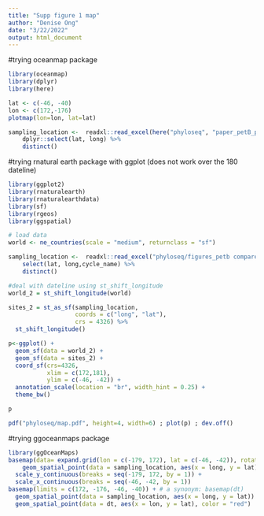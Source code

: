 ```yaml
---
title: "Supp figure 1 map"
author: "Denise Ong"
date: "3/22/2022"
output: html_document
---
```


#trying oceanmap package
```r
library(oceanmap)
library(dplyr)
library(here)

lat <- c(-46, -40)
lon <- c(172,-176)
plotmap(lon=lon, lat=lat)

sampling_location <-  readxl::read_excel(here("phyloseq", "paper_petB_primers", "figures_petb compare", "supp_sample_list_v1.xlsx"), sheet="original_cycle") %>%
    dplyr::select(lat, long) %>%
    distinct()
```

#trying rnatural earth package with ggplot (does not work over the 180 dateline)
```r
library(ggplot2)
library(rnaturalearth)
library(rnaturalearthdata)
library(sf)
library(rgeos)
library(ggspatial)

# load data
world <- ne_countries(scale = "medium", returnclass = "sf")

sampling_location <-  readxl::read_excel("phyloseq/figures_petb compare/supp_sample_list_v1.xlsx", sheet="original_cycle") %>%
    select(lat, long,cycle_name) %>%
    distinct()

#deal with dateline using st_shift_longitude
world_2 = st_shift_longitude(world)

sites_2 = st_as_sf(sampling_location,
                   coords = c("long", "lat"),
                   crs = 4326) %>%
  st_shift_longitude()

p<-ggplot() +
  geom_sf(data = world_2) +
  geom_sf(data = sites_2) +
  coord_sf(crs=4326,
           xlim = c(172,181), 
           ylim = c(-46, -42)) +
  annotation_scale(location = "br", width_hint = 0.25) +
  theme_bw()

p

pdf("phyloseq/map.pdf", height=4, width=6) ; plot(p) ; dev.off()
```


#trying ggoceanmaps package
```r
library(ggOceanMaps)
basemap(data= expand.grid(lon = c(-179, 172), lat = c(-46, -42)), rotate = TRUE) +
    geom_spatial_point(data = sampling_location, aes(x = long, y = lat)) +
  scale_y_continuous(breaks = seq(-179, 172, by = 1)) +
  scale_x_continuous(breaks = seq(-46, -42, by = 1)) 
basemap(limits = c(172, -176, -46, -40)) + # a synonym: basemap(dt)
  geom_spatial_point(data = sampling_location, aes(x = long, y = lat))
  geom_spatial_point(data = dt, aes(x = lon, y = lat), color = "red")
```

